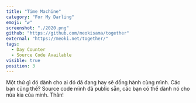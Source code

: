 ```yaml
---
title: "Time Machine"
category: "For My Darling"
emoji: "💕"
screenshot: "./2020.png"
github: "https://github.com/meokisama/together"
external: "https://meoki.net/together/"
tags:
  - Day Counter
  - Source Code Available
visible: true
position: 3
---
```


Một thứ gì đó dành cho ai đó đã đang hay sẽ đồng hành cùng mình. Các bạn cũng thế? Source code mình đã public sẵn, các bạn có thể dành nó cho nửa kia của mình. Thân!
